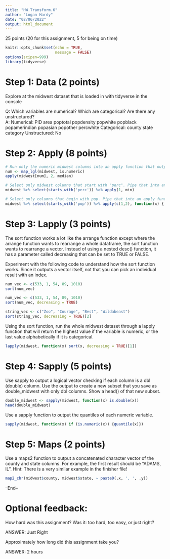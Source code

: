 ```yaml
---
title: "HW.Transform.6"
author: "Logan Hardy"
date: "02/06/2022"
output: html_document
---
```

25 points (20 for this assignment, 5 for being on time)

```r
knitr::opts_chunk$set(echo = TRUE, 
                      message = FALSE)
options(scipen=999)
library(tidyverse)
```

# Step 1: Data (2 points)
Explore at the midwest dataset that is loaded in with tidyverse in the console

Q: Which variables are numerical? Which are categorical? Are there any unstructured?  
A: Numerical: PID  area poptotal popdensity popwhite popblack popamerindian popasian popother percwhite
Categorical: county state category
Unstructured: No

# Step 2: Apply (8 points)
```r
# Run only the numeric midwest columns into an apply function that outputs the median for each *column* 
num <- map_lgl(midwest, is.numeric)
apply(midwest[num], 2, median)

# Select only midwest columns that start with "perc". Pipe that into an apply function which outputs the smallest value for each *row* 
midwest %>% select(starts_with('perc')) %>% apply(1, min)

# Select only columns that begin with pop. Pipe that into an apply function that goes through every *value* and checks to see if it is greater than 100. If it is in greater 100, have it output "This is greater than 100". If it is less than 100 have it print "This is less than or equal to 100". Pipe your results into as_tibble() and check the results. (4 points) 
midwest %>% select(starts_with('pop')) %>% apply(c(1,2), function(x) { if (x > 100) {print('This is greater than 100')} else {print('This is less than or equal to 100')}}) %>% as_tibble()


```
# Step 3: Lapply (3 points)
The sort function works a lot like the arrange function except where the arrange function wants to rearrange a whole dataframe, the sort function wants to rearrange a vector. Instead of using a nested desc() function, it has a parameter called decreasing that can be set to TRUE or FALSE. 

Experiment with the following code to understand how the sort function works. Since it outputs a vector itself, not that you can pick an individual result with an index. 
```r
num_vec <- c(533, 1, 54, 89, 1010)
sort(num_vec)

num_vec <- c(533, 1, 54, 89, 1010)
sort(num_vec, decreasing = TRUE)

string_vec <- c("Zoo", "Courage", "Best", "Wildabeast")
sort(string_vec, decreasing = TRUE)[2]
```

Using the sort function, run the whole midwest dataset through a lapply function that will return the highest value if the variable is numeric, or the last value alphabetically if it is categorical. 
```r
lapply(midwest, function(x) sort(x, decreasing = TRUE)[1])


```

# Step 4: Sapply (5 points)
Use sapply to output a logical vector checking if each column is a dbl (double) column. Use the output to create a new subset that you save as double_midwest with only dbl columns. Show a head() of that new subset. 
```r
double_midwest <- sapply(midwest, function(x) is.double(x)) 
head(double_midwest)
```

Use a sapply function to output the quantiles of each numeric variable. 
```r
sapply(midwest, function(x) if (is.numeric(x)) {quantile(x)})
```

# Step 5: Maps (2 points)
Use a maps2 function to output a concatenated character vector of the county and state columns. For example, the first result should be "ADAMS, IL". Hint: There is a very similar example in the finisher file! 
```r
map2_chr(midwest$county, midwest$state, ~ paste0(.x, ', ', .y))

```


--End--

# Optional feedback: 

How hard was this assignment? Was it: too hard, too easy, or just right? 

ANSWER: Just Right

Approximately how long did this assignment take you? 

ANSWER: 2 hours
